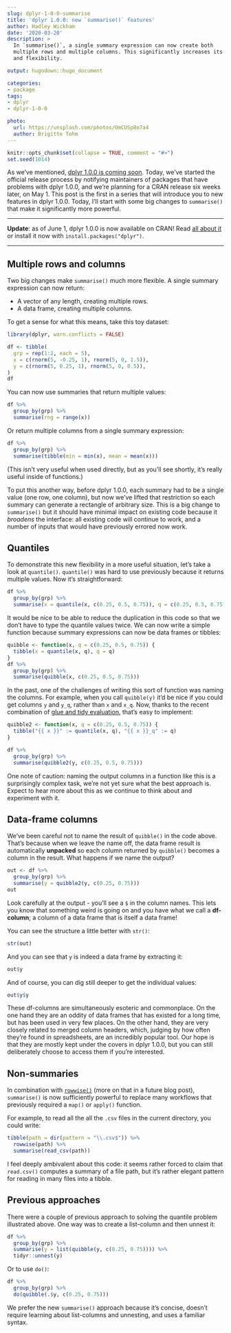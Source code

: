```yaml
---
slug: dplyr-1-0-0-summarise
title: 'dplyr 1.0.0: new `summarise()` features'
author: Hadley Wickham
date: '2020-03-20'
description: >
  In `summarise()`, a single summary expression can now create both
  multiple rows and multiple columns. This significantly increases its power
  and flexibility.

output: hugodown::hugo_document

categories:
- package
tags:
- dplyr
- dplyr-1-0-0

photo:
  url: https://unsplash.com/photos/OmCUSp8o7a4
  author: Brigitte Tohm
---
```


```r
knitr::opts_chunk$set(collapse = TRUE, comment = "#>")
set.seed(1014)
```

As we've mentioned, [dplyr 1.0.0 is coming soon](https://www.tidyverse.org/blog/2020/03/dplyr-1-0-0-is-coming-soon/). Today, we've started the official release process by notifying maintainers of packages that have problems with dplyr 1.0.0, and we're planning for a CRAN release six weeks later, on May 1. This post is the first in a series that will introduce you to new features in dplyr 1.0.0. Today, I'll start with some big changes to `summarise()` that make it significantly more powerful.

---

**Update**: as of June 1, dplyr 1.0.0 is now available on CRAN! Read [all about  it](/blog/2020/06/dplyr-1-0-0/) or install it now with `install.packages("dplyr")`.

---

## Multiple rows and columns

Two big changes make `summarise()` much more flexible. A single summary expression can now return:

* A vector of any length, creating multiple rows.
* A data frame, creating multiple columns.

To get a sense for what this means, take this toy dataset:

```r
library(dplyr, warn.conflicts = FALSE)

df <- tibble(
  grp = rep(1:2, each = 5), 
  x = c(rnorm(5, -0.25, 1), rnorm(5, 0, 1.5)),
  y = c(rnorm(5, 0.25, 1), rnorm(5, 0, 0.5)),
)
df
```

You can now use summaries that return multiple values:

```r
df %>% 
  group_by(grp) %>% 
  summarise(rng = range(x))
```

Or return multiple columns from a single summary expression: 

```r
df %>% 
  group_by(grp) %>% 
  summarise(tibble(min = min(x), mean = mean(x)))
```
(This isn't very useful when used directly, but as you'll see shortly, it's really useful inside of functions.)

To put this another way, before dplyr 1.0.0, each summary had to be a single value (one row, one column), but now we've lifted that restriction so each summary can generate a rectangle of arbitrary size. This is a big change to `summarise()` but it should have minimal impact on existing code because it _broadens_ the interface: all existing code will continue to work, and a number of inputs that would have previously errored now work. 

## Quantiles

To demonstrate this new flexibility in a more useful situation, let's take a look at `quantile()`. `quantile()` was hard to use previously because it returns multiple values. Now it's straightforward:

```r
df %>% 
  group_by(grp) %>% 
  summarise(x = quantile(x, c(0.25, 0.5, 0.75)), q = c(0.25, 0.5, 0.75))
```

It would be nice to be able to reduce the duplication in this code so that we don't have to type the quantile values twice. We can now write a simple function because summary expressions can now be data frames or tibbles:

```r
quibble <- function(x, q = c(0.25, 0.5, 0.75)) {
  tibble(x = quantile(x, q), q = q)
}
df %>% 
  group_by(grp) %>% 
  summarise(quibble(x, c(0.25, 0.5, 0.75)))
```

In the past, one of the challenges of writing this sort of function was naming the columns. For example, when you call `quibble(y)` it'd be nice if you could get columns `y` and `y_q`, rather than `x` and `x_q`. Now, thanks to the recent combination of [glue and tidy evaluation](https://www.tidyverse.org/blog/2020/02/glue-strings-and-tidy-eval/), that's easy to implement: 

```r
quibble2 <- function(x, q = c(0.25, 0.5, 0.75)) {
  tibble("{{ x }}" := quantile(x, q), "{{ x }}_q" := q)
}

df %>% 
  group_by(grp) %>% 
  summarise(quibble2(y, c(0.25, 0.5, 0.75)))
```

One note of caution: naming the output columns in a function like this is a surprisingly complex task, we're not yet sure what the best approach is. Expect to hear more about this as we continue to think about and experiment with it.

## Data-frame columns

We've been careful not to name the result of `quibble()` in the code above. That's because when we leave the name off, the data frame result is automatically **unpacked** so each column returned by `quibble()` becomes a column in the result. What happens if we name the output?

```r
out <- df %>% 
  group_by(grp) %>% 
  summarise(y = quibble2(y, c(0.25, 0.75)))
out
```
Look carefully at the output - you'll see a `$` in the column names. This lets you know that something weird is going on and you have what we call a **df-column**; a column of a data frame that is itself a data frame! 

You can see the structure a little better with `str()`:

```r
str(out)
```

And you can see that `y` is indeed a data frame by extracting it:

```r
out$y
```

And of course, you can dig still deeper to get the individual values:

```r
out$y$y
```

These df-columns are simultaneously esoteric and commonplace. On the one hand they are an oddity of data frames that has existed for a long time, but has been used in very few places. On the other hand, they are very closely related to merged column headers, which, judging by how often they're found in spreadsheets, are an incredibly popular tool. Our hope is that they are mostly kept under the covers in dplyr 1.0.0, but you can still deliberately choose to access them if you're interested.

## Non-summaries

In combination with [`rowwise()`](http://dplyr.tidyverse.org/dev/articles/rowwise.html) (more on that in a future blog post), `summarise()` is now sufficiently powerful to replace many workflows that previously required a `map()` or `apply()` function. 

For example, to read all the all the `.csv` files in the current directory, you could write:

```r
tibble(path = dir(pattern = "\\.csv$")) %>% 
  rowwise(path) %>% 
  summarise(read_csv(path))
```

I feel deeply ambivalent about this code: it seems rather forced to claim that `read.csv()` computes a summary of a file path, but it's rather elegant pattern for reading in many files into a tibble.

## Previous approaches

There were a couple of previous approach to solving the quantile problem illustrated above. One way was to create a list-column and then unnest it:

```r
df %>% 
  group_by(grp) %>% 
  summarise(y = list(quibble(y, c(0.25, 0.75)))) %>% 
  tidyr::unnest(y)
```

Or to use `do()`:

```r
df %>% 
  group_by(grp) %>% 
  do(quibble(.$y, c(0.25, 0.75)))
```

We prefer the new `summarise()` approach because it's concise, doesn't require learning about list-columns and unnesting, and uses a familiar syntax.
